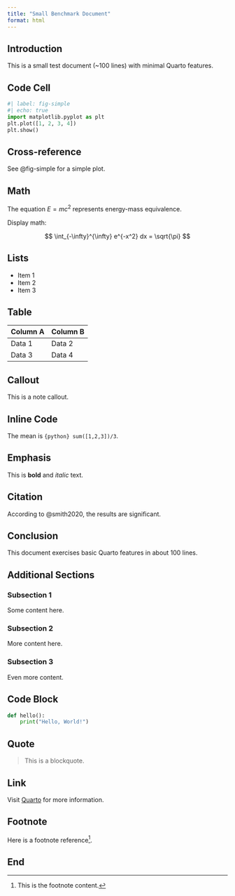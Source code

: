 ```yaml
---
title: "Small Benchmark Document"
format: html
---
```


## Introduction

This is a small test document (~100 lines) with minimal Quarto features.

## Code Cell

```python
#| label: fig-simple
#| echo: true
import matplotlib.pyplot as plt
plt.plot([1, 2, 3, 4])
plt.show()
```

## Cross-reference

See @fig-simple for a simple plot.

## Math

The equation $E = mc^2$ represents energy-mass equivalence.

Display math:

$$
\int_{-\infty}^{\infty} e^{-x^2} dx = \sqrt{\pi}
$$

## Lists

- Item 1
- Item 2
- Item 3

## Table

| Column A | Column B |
|----------|----------|
| Data 1   | Data 2   |
| Data 3   | Data 4   |

## Callout

::: {.callout-note}
This is a note callout.
:::

## Inline Code

The mean is `{python} sum([1,2,3])/3`.

## Emphasis

This is **bold** and *italic* text.

## Citation

According to @smith2020, the results are significant.

## Conclusion

This document exercises basic Quarto features in about 100 lines.

## Additional Sections

### Subsection 1

Some content here.

### Subsection 2

More content here.

### Subsection 3

Even more content.

## Code Block

```python
def hello():
    print("Hello, World!")
```

## Quote

> This is a blockquote.

## Link

Visit [Quarto](https://quarto.org) for more information.

## Footnote

Here is a footnote reference[^1].

[^1]: This is the footnote content.

## End

